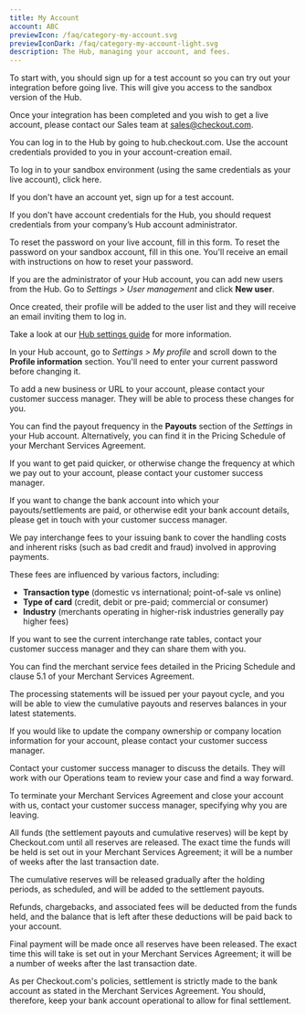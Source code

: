 ```yaml
---
title: My Account
account: ABC
previewIcon: /faq/category-my-account.svg
previewIconDark: /faq/category-my-account-light.svg
description: The Hub, managing your account, and fees.
---
```


<FAQItem title="How do I get a Checkout.com account?" popularity={10}>

To start with, you should <ExternalLink href="https://www.checkout.com/get-test-account" >sign up for a test account</ExternalLink> so you can try out your integration before going live. This will give you access to the sandbox version of the Hub.

Once your integration has been completed and you wish to get a live account, please contact our Sales team at <ExternalLink href="https://mail.google.com/mail/?view=cm&fs=1&tf=1&to=sales@checkout.com" >sales@checkout.com</ExternalLink>.

</FAQItem>

<FAQItem title="How do I access the Hub?" popularity={11}>

You can log in to the Hub by going to <ExternalLink href="https://hub.checkout.com/login" >hub.checkout.com.</ExternalLink> Use the account credentials provided to you in your account-creation email.

To log in to your sandbox environment (using the same credentials as your live account), <ExternalLink href="https://sandbox.checkout.com/login" >click here</ExternalLink>.

If you don't have an account yet, <ExternalLink href="https://www.checkout.com/get-test-account" >sign up for a test account</ExternalLink>.

</FAQItem>

<FAQItem title="I don't have account credentials for the Hub. What should I do?" popularity={11}>

If you don't have account credentials for the Hub, you should request credentials from your company’s Hub account administrator.

</FAQItem>

<FAQItem title="I've forgotten my Hub password. How do I reset it?" popularity={11}>

To reset the password on your live account, <ExternalLink href="https://hub.checkout.com/forgot-password" >fill in this form</ExternalLink>. To reset the password on your sandbox account, <ExternalLink href="https://sandbox.checkout.com/forgot-password" >fill in this one</ExternalLink>. You'll receive an email with instructions on how to reset your password.

</FAQItem>

<FAQItem title="How do I create new users on the Hub?" popularity={39}>

If you are the administrator of your Hub account, you can add new users from the <ExternalLink href="https://hub.checkout.com/login" >Hub</ExternalLink>. Go to _Settings > User management_ and click **New user**.

Once created, their profile will be added to the user list and they will receive an email inviting them to log in.

Take a look at our [Hub settings guide](/the-hub/update-your-hub-settings) for more information.

</FAQItem>

<FAQItem title="How do I change my Hub password?" popularity={13}>

In your Hub account, go to _Settings > My profile_ and scroll down to the **Profile information** section. You'll need to enter your current password before changing it.

</FAQItem>

<FAQItem title="How do I add a new business or URL to my account?" popularity={16}>

To add a new business or URL to your account, please contact your customer success manager. They will be able to process these changes for you.

</FAQItem>

<FAQItem title="How often do you pay out to my account, and can I change the frequency?" popularity={17}>

You can find the payout frequency in the **Payouts** section of the _Settings_ in your Hub account. Alternatively, you can find it in the Pricing Schedule of your Merchant Services Agreement.

If you want to get paid quicker, or otherwise change the frequency at which we pay out to your account, please contact your customer success manager.

</FAQItem>

<FAQItem title="How do I change my payout/settlement account?" popularity={18}>

If you want to change the bank account into which your payouts/settlements are paid, or otherwise edit your bank account details, please get in touch with your customer success manager.

</FAQItem>

<FAQItem title="How do you calculate the interchange (IC) fees?" popularity={19}>

We pay interchange fees to your issuing bank to cover the handling costs and inherent risks (such as bad credit and fraud) involved in approving payments.

These fees are influenced by various factors, including:

- **Transaction type** (domestic vs international; point-of-sale vs online)
- **Type of card** (credit, debit or pre-paid; commercial or consumer)
- **Industry** (merchants operating in higher-risk industries generally pay higher fees)

If you want to see the current interchange rate tables, contact your customer success manager and they can share them with you.

</FAQItem>

<FAQItem title="What are the merchant service fees?" popularity={20}>

You can find the merchant service fees detailed in the Pricing Schedule and clause 5.1 of your Merchant Services Agreement.

</FAQItem>

<FAQItem title="How can I keep track of the balance held by Checkout.com?" popularity={20}>

The processing statements will be issued per your payout cycle, and you will be able to view the cumulative payouts and reserves balances in your latest statements. 

</FAQItem>

<FAQItem title="I've updated my company ownership or company location. Who do I need to notify?" popularity={21}>

If you would like to update the company ownership or company location information for your account, please contact your customer success manager.

</FAQItem>

<FAQItem title="How do I transfer my agreement to a new company?" popularity={22}>

Contact your customer success manager to discuss the details. They will work with our Operations team to review your case and find a way forward.

</FAQItem>

<FAQItem title="How do I close my Checkout.com account?" popularity={23}>

To terminate your Merchant Services Agreement and close your account with us, contact your customer success manager, specifying why you are leaving.

</FAQItem>

<FAQItem title="What will happen to my funds after I terminate my account?" popularity={24}>

All funds (the settlement payouts and cumulative reserves) will be kept by <ExternalLink href="https://www.checkout.com" >Checkout.com</ExternalLink> until all reserves are released. The exact time the funds will be held is set out in your Merchant Services Agreement; it will be a number of weeks after the last transaction date.

</FAQItem>

<FAQItem title="What will happen to my reserves after I terminate my account?" popularity={24}>

The cumulative reserves will be released gradually after the holding periods, as scheduled, and will be added to the settlement payouts.

</FAQItem>

<FAQItem title="Will I receive the exact amount that was on my account when it was terminated?" popularity={25}>

Refunds, chargebacks, and associated fees will be deducted from the funds held, and the balance that is left after these deductions will be paid back to your account.

</FAQItem>

<FAQItem title="I've terminated my account. When will the final payment be made?" popularity={26}>

Final payment will be made once all reserves have been released. The exact time this will take is set out in your Merchant Services Agreement; it will be a number of weeks after the last transaction date.

</FAQItem>

<FAQItem title="What should I do if I want to change my bank account to receive the final payment?" popularity={26}>

As per Checkout.com's policies, settlement is strictly made to the bank account as stated in the Merchant Services Agreement. You should, therefore, keep your bank account operational to allow for final settlement.

</FAQItem>
